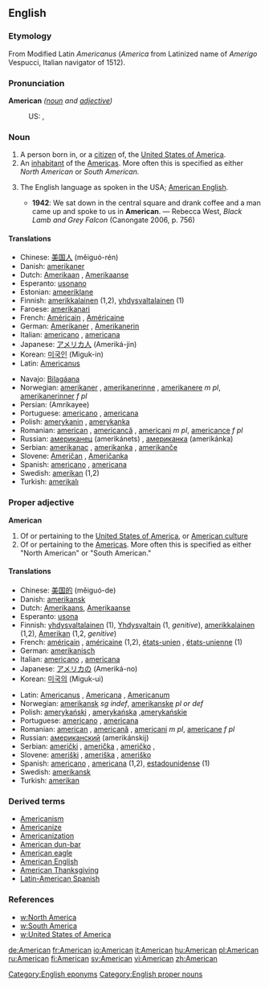 {{see|american}}
==English==

===Etymology===
From Modified Latin ''Americanus'' (''America'' from Latinized name of  ''Amerigo'' Vespucci, Italian navigator of 1512).

===Pronunciation===
'''American''' ''([[noun]] and [[adjective]])''
:US: {{SAMPA|/@"mEr@k@n/}}, {{IPA|/ə'mɛrəkən/}}

===Noun===
{{en-noun}}

# A person born in, or a [[citizen]] of, the [[United States of America]].
# An [[inhabitant]] of the [[America]]s. More often this is specified as either ''North American'' or ''South American.''
# {{rare}} The English language as spoken in the USA; [[American English]].
#*'''1942''': We sat down in the central square and drank coffee and a man came up and spoke to us in '''American'''. — Rebecca West, ''Black Lamb and Grey Falcon'' (Canongate 2006, p. 756)

====Translations====
{{trans-top|person}}
*Chinese: [[美国人]] (měiguó-rén)
*Danish: [[amerikaner]]
*Dutch: [[Amerikaan]] {{m}}, [[Amerikaanse]] {{f}}
*Esperanto: [[usonano]]
*Estonian: [[ameeriklane]]
*Finnish: [[amerikkalainen]] (1,2), [[yhdysvaltalainen]] (1)
*Faroese: [[amerikanari]] {{m}}
*French: [[Américain]] {{m}}, [[Américaine]] {{f}}
*German: [[Amerikaner]] {{m}}, [[Amerikanerin]] {{f}}
*Italian: [[americano]] {{m}}, [[americana#Italian|americana]] {{f}}
*Japanese: [[アメリカ人]] (Ameriká-jin)
*Korean: [[미국인]] (Miguk-in)
*Latin: [[Americanus]]
{{trans-mid}}
*Navajo: [[Bilagáana]]
*Norwegian: [[amerikaner]] {{m}}, [[amerikanerinne]] {{f}}, [[amerikanere]] ''m pl'', [[amerikanerinner]] ''f pl''
*Persian: {{FAchar|[[آمریکای]]}} (Amrikayee)
*Portuguese: [[americano]] {{m}}, [[americana]] {{f}}
*Polish: [[amerykanin]] {{m}}, [[amerykanka]] {{f}}
*Romanian: [[american]] {{m}}, [[americancă]] {{f}}, [[americani]] ''m pl'', [[americance]] ''f pl''
*Russian: [[американец]] (amerikánets) {{m}}, [[американка]] (amerikánka) {{f}}
*Serbian: [[amerikanac]] {{m}}, [[amerikanka]] {{f}}, [[amerikanče]] {{n}}
*Slovene: [[Američan]] {{m}}, [[Američanka]] {{f}}
*Spanish: [[americano]] {{m}}, [[americana#Spanish|americana]] {{f}}
*Swedish: [[amerikan]] {{c}} (1,2)
*Turkish: [[amerikalı]]
{{trans-bottom}}

{{rfc-header|Proper adjective}}

===Proper adjective===
'''American'''

# Of or pertaining to the [[United States of America]], or [[w:Culture of the United States|American culture]]
# Of or pertaining to the [[America]]s. More often this is specified as either "North American" or "South American."

====Translations====
{{top}}
*Chinese: [[美国]][[的]] (měiguó-de)
*Danish: [[amerikansk]]
*Dutch: [[Amerikaans]], [[Amerikaanse]]
*Esperanto: [[usona]]
*Finnish: [[yhdysvaltalainen]] (1), [[Yhdysvallat|Yhdysvaltain]] (1, ''genitive''), [[amerikkalainen]] (1,2), [[Amerikka|Amerikan]] (1,2, ''genitive'')
*French: [[américain]] {{m}}, [[américaine]] {{f}} (1,2), [[états-unien]] {{m}}, [[états-unienne]] {{f}} (1)
*German: [[amerikanisch]]
*Italian: [[americano]] {{m}}, [[americana]] {{f}}
*Japanese: [[アメリカ]][[の]] (Ameriká-no)
*Korean: [[미국]][[의]] (Miguk-ui)
{{mid}}
*Latin: [[Americanus]] {{m}}, [[Americana]] {{f}}, [[Americanum]] {{n}}
*Norwegian: [[amerikansk]] ''sg indef'', [[amerikanske]] ''pl or def''
*Polish: [[amerykański]] {{m}}, [[amerykańska]] {{f}},[[amerykańskie]] {{n}}
*Portuguese: [[americano]] {{m}}, [[americana]] {{f}}
*Romanian: [[american]] {{m}}, [[americană]] {{f}}, [[americani]] ''m pl'', [[americane]] ''f pl''
*Russian: [[американский]] (amerikánskij)
*Serbian: [[američki]] {{m}}, [[američka]] {{f}}, [[američko]] {{m}},
*Slovene: [[ameriški]] {{m}}, [[ameriška]] {{f}}, [[ameriško]] {{n}}
*Spanish: [[americano]] {{m}}, [[americana]] {{f}} (1,2), [[estadounidense]] (1)
*Swedish: [[amerikansk]]
*Turkish: [[amerikan]]
{{bottom}}

===Derived terms===
*[[Americanism]]
*[[Americanize]]
*[[Americanization]]
*[[American dun-bar]]
*[[American eagle]]
*[[American English]]
*[[American Thanksgiving]]
*[[Latin-American Spanish]]

===References===
*[[w:North America]]
*[[w:South America]]
*[[w:United States of America]]

[[Category:English eponyms]]
[[Category:English proper nouns]]

[[de:American]]
[[fr:American]]
[[io:American]]
[[it:American]]
[[hu:American]]
[[pl:American]]
[[ru:American]]
[[fi:American]]
[[sv:American]]
[[vi:American]]
[[zh:American]]